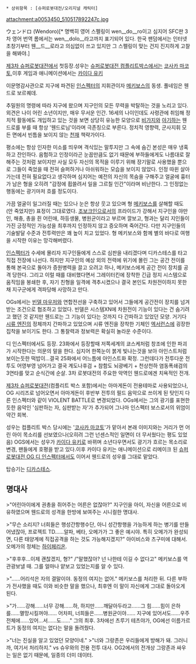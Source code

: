  * 상위항목 : [슈퍼로봇대전/오리지널 캐릭터]
attachment:a0053450_510517892247c.jpg

ウェンドロ (Wendoro)[* 명백히 영어 스펠링이 wen__do__ro이고 심지어 SFC판 3차 영어 번역 롬에서는 wen__dolo__라고까지 표기되어 있다. 한국 팬덤에서는 인터넷 초창기부터 웬__드__로라고 의심없이 쓰고 있지만 그 스펠링이 맞는 건지 진지하게 고찰을 해봐야.]

[[제3차 슈퍼로봇대전]]에서 첫등장.성우는 [[슈퍼로봇대전 컴플리트박스]]에서는 [[코사카 마코토]],이후 게임과 애니메이션에서는 [[카이다 유키]]

이문명감사관으로 지구에 파견된 [[인스펙터]]의 지휘관이자 [[메키보스]]의 동생. 풀네임은 웬드로 보르퀘데.

추밀원의 명령에 따라 지구에 왔으며 지구인의 모든 무력을 박탈하는 것을 노리고 있다. 외견은 나이 어린 소년이지만, 매우 무서운 인간. 16세의 나이인데도 사령관에 취임해 정치적 활동에도 개입하고 있는 것을 보면 상당히 유능한 모양으로 [[비가지]]와 [[아기하]]는 웬드로를 부를 때 항상 '웬드로님'이라며 극존칭으로 부른다. 정치적 영향력, 군사지휘 모든 면에서 빈틈을 보이지 않는 [[천재]] 책략가이다.

평소에는 항상 인자한 미소를 띄우며 격식있는 말투지만 그 속에 숨긴 본성은 매우 냉혹하고 잔인하다. 음험하고 인정이라곤 눈꼽만큼도 없기 때문에 부하들에게도 나름대로 잘해주는 것처럼 보이지만 사실 모두 자신의 목적을 이루기 위해 장기말로 사용했을 뿐으로 그들이 죽었을 때 전혀 슬퍼하거나 아쉬워하는 모습을 보이지 않았다. 인정 따윈 살아가는데 전혀 필요없다고 생각하며 심지어는 예전의 자신의 목숨을 구해주고 얼굴에 흉터가 남은 형을 오히려 "감정에 휩쓸려서 일을 그르칠 인간"이라며 비난한다. 그 인정없는 행동에는 광기마저 흐를 정도이다.

가끔 얼굴이 일그러질 때는 있으나 눈은 항상 웃고 있으며 형 [[메키보스]]를 살해할 때도 (안 죽었지만) 표정이 그대로였다. [[조보크]]인으로서의 프라이드가 강해서 지구인을 야만인, 해충, 총을 쥔 어린애, 하등생물, 병원균이라고 부르며 깔보고, 형과는 달리 지인들이 가진 긍정적인 가능성을 최후까지 인정하지 않고 증오하며 죽어간다. 다만 지구인들의 기술발달 수준과 전투력만은 꽤 높이 치고 있었다. 형 메키보스와 함께 별의 바다로 여행을 시작한 이유는 망각해버렸다.

[[인스펙터]]가 수세에 몰리자 지구인들에게 스스로 심판을 내리겠다며 디카스테스를 타고 직접 전장에 나선다. 하지만 지구인의 예상 외의 전력에 위기에 몰린 그는 공간 전이를 통해 본국으로 돌아가 증원병력을 끌고 오려고 하나, 메키보스에게 공간 전이 장치를 공격 당한다. 그리고 이럴 때를 대비했다면서 그레이터킨에 장착한 긴급 정지 시스템으로 움직임을 봉쇄한 후, 자기 친형을 일격에 격추시켰으나 결국 본인도 차원전이하지 못한 채 지구군에게 격파당해 사망하고 만다.

OGs에서는 [[빈델 마우저]]와 연합전선을 구축하고 있어서 그들에게 공간전이 장치를 넘겨받는 조건으로 협조하고 있었다. 빈델은 시스템XN에 차원전이 기능이 있다는 건 숨기려고 했던 것 같지만 웬드로는 그 기능이 있다는 것까지 다 간파하고 있었던 모양. 거기다 [[시류 엔진]]의 정체까지 간파하고 있었으며 시류 엔진을 장착한 기체인 [[엑서런스]]에 굉장한 집착을 보이기도 한다. 그 통찰력과 정보력은 확실히 놀라운 수준이다.

디 인스펙터에서도 등장. 23화에서 등장할때 저쪽세계의 쿄스케처럼 창조에 인한 파괴가 시작한다는 의문의 말을 한다. 심지어 한쪽눈이 붉게 빛나는것을 보아 아인스트처럼 보이는듯한 떡밥이...결국 25화에서 어느틈에 아인스트화 확정. 그런데다가 전투다운 전투도 어영부영 넘어가고 결국 계도나후검 + 참함도 뇌광베기 + 천상천하 염동폭쇄검의 3연타를 맞고 순식간에 순살. 3차 로봇대전의 주요한 악역인 웬드로에겐 치욕적인 전개.

[[제3차 슈퍼로봇대전]](컴플리트 박스 포함)에서는 아마게돈이 전용테마로 사용되었으나, OG 시리즈로 넘어오면서 아마게돈이 후반부 전투의 필드 음악으로 쓰이게 된 탓인지 다른 인스펙터와 같이 VIOLENT BATTLE로 변경되었다. OGs에서는 그의 광기를 표현한 듯한 음악인 '심판하는 자, 심판받는 자'가 추가되어 그나마 인스펙터 보스로서의 위엄이 약간 회복.

성우는 컴플리트 박스 당시에는 '[[코사카 마코토]]'가 맡아서 본래 이미지와는 거리가 먼 어린 아이 목소리를 선보였으나(오히려 그런 넌센스적인 일면이 더 무서웠다는 평도 있었음) OGS에서는 성우가 [[카이다 유키]]로 바뀌며 소년다우면서도 광기가 흐르는 목소리로 변경, 팬들에게 호평을 받고 있다.이후 카이다 유키는 애니메이션으로 리메이크 된 [[슈퍼로봇대전 OG 디 인스펙터]]에서도 이어서 웬드로의 성우를 그대로 맡았다.

탑승기는 [[디카스테스]].

== 명대사 ==
>"어린아이에게 권총을 쥐어주는 어른은 없잖아?"
지구인을 아이, 자신을 어른으로 비유하였으며 웬드로의 성격을 한방에 보여주는 시니컬한 명대사.

>"무슨 소리지? 너희들은 행성간항행수단, 아니 성간항행을 가능하게 하는 병기를 만들어냈잖아, 프로젝트 TD……알파, 베타, 오메가가 그 좋은 예시야. 특히 오메가가 완성되면, 다른 태양계에 직접공격을 하는 것도 가능해지겠지?"
아이비스와 츠구미에 대해서. 오메가의 정체는 [[하이페리온]].

>"후후후…이제 괜찮겠지, 형?" /"말했잖아? 넌 나한테 이길 수 없다고"
메키보스를 역관광보낼 때. 그를 얼마나 얕보고 있었는지를 알 수 있다.

>"……어리석은 자의 결말이야. 동정의 여지는 없어."
메키보스를 처리한 뒤. 다른 부하가 전사했을 때도 이와 비슷한 말을 했으나, 최후엔 이 말이 자신에게 그대로 돌아오게 된다.

>"가……강해……너무 강해……하, 하지만……깨달아두라고……그 힘……힘이 은하를……멸망시킬꺼야…… 어차피, 너희들은……병원균이야…… 지구에 있어서도……우주전체에……있어…서……도……"
그의 최후. 3차에선 츠루기 테츠야가, OG에선 이름가르트가 동정의 여지는 없다는 말을 돌려줬다.

>"너는 진실을 알고 있었던 모양이네."
>"너와 그랑존은 우리들에게 방해가 돼. 그러니까, 여기서 처리하지."
vs 슈우와의 전용 전투 대사. OG2에서의 전개상 그랑존과 싸우는 일은 없기 때문에, 일종의 더미 데이터.
